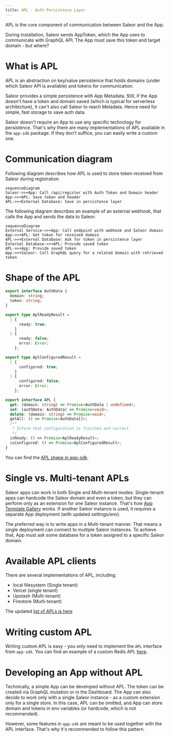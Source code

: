 ```yaml
---
title: APL - Auth Persistence Layer
---
```


APL is the core component of communication between Saleor and the App.

During installation, Saleor sends AppToken, which the App uses to communicate with GraphQL API. The App must save this token and target domain - but where?

# What is APL

APL is an abstraction on key/value persistence that holds domains (under which Saleor API is available) and tokens for communication.

Saleor provides a simple persistence with App Metadata. Still, if the App doesn't have a token and domain saved (which is typical for serverless architecture), it can't also call Saleor to reach Metadata. Hence need for simple, fast storage to save auth data.

Saleor doesn't require an App to use any specific technology for persistence. That's why there are many implementations of APL available in the `app-sdk` package. If they don't suffice, you can easily write a custom one.

# Communication diagram

Following diagram describes how APL is used to store token received from Saleor during registration

```mermaid
sequenceDiagram
Saleor->>+App: Call /api/register with Auth Token and Domain header
App->>+APL: Save token and header
APL->>+External Database: Save in persistence layer
```

The following diagram describes an example of an external webhook, that calls the App and sends the data to Saleor:

```mermaid
sequenceDiagram
External Service->>+App: Call endpoint with webhook and Saleor domain
App->>+APL: Get token for received domain
APL->>+External Database: Ask for token in persistence layer
External Database->>+APL: Provide saved token
APL->>+App: Provide saved token
App->>+Saleor: Call GraphQL query for a related domain with retrieved token
```

# Shape of the APL

```typescript
export interface AuthData {
  domain: string;
  token: string;
}

export type AplReadyResult =
  | {
      ready: true;
    }
  | {
      ready: false;
      error: Error;
    };

export type AplConfiguredResult =
  | {
      configured: true;
    }
  | {
      configured: false;
      error: Error;
    };

export interface APL {
  get: (domain: string) => Promise<AuthData | undefined>;
  set: (authData: AuthData) => Promise<void>;
  delete: (domain: string) => Promise<void>;
  getAll: () => Promise<AuthData[]>;
  /**
   * Inform that configuration is finished and correct
   */
  isReady: () => Promise<AplReadyResult>;
  isConfigured: () => Promise<AplConfiguredResult>;
}
```

You can find the [APL shape in app-sdk](https://github.com/saleor/saleor-app-sdk/blob/main/src/APL/apl.ts).

# Single vs. Multi-tenant APLs

Saleor apps can work in both Single and Multi-tenant modes. Single-tenant apps can hardcode the Saleor domain and even a token, but they can perform only as an extension for one Saleor instance. That's how [App Template Gallery](https://docs.saleor.io/docs/3.x/dashboard/app-templates-gallery) works. If another Saleor instance is used, it requires a separate App deployment (with updated settings/env).

The preferred way is to write apps in a Multi-tenant manner. That means a single deployment can connect to multiple Saleor instances. To achieve that, App must ask some database for a token assigned to a specific Saleor domain.

# Available APL clients

There are several implementations of APL, including:

- local filesystem (Single tenant)
- Vercel (single tenant)
- Upstash (Multi-tenant)
- Firestore (Multi-tenant)

The updated [list of APLs is here](https://github.com/saleor/saleor-app-sdk/blob/main/docs/apl.md#available-apls)

# Writing custom APL

Writing custom APL is easy - you only need to implement the `APL` interface from `app-sdk`. You can find an example of a custom Redis APL [here](https://github.com/saleor/saleor-app-sdk/blob/main/docs/apl.md#example-implementation).

# Developing an App without APL

Technically, a simple App can be developed without APL. The token can be created via GraphQL mutation or in the Dashboard. The App can also decide to work only with a single Saleor instance - as a custom extension only for a single store.
In this case, APL can be omitted, and App can store domain and tokens in env variables (or hardcode, which is not recommended).

However, some features in `app-sdk` are meant to be used together with the APL interface. That's why it's recommended to follow this pattern.
